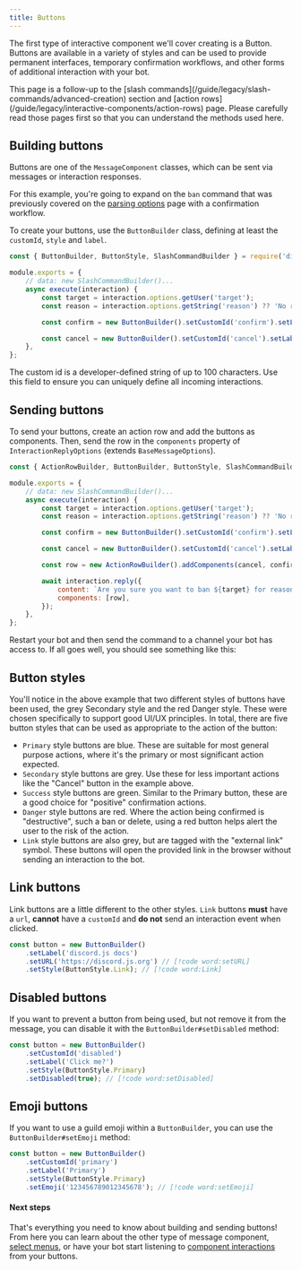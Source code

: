 ```yaml
---
title: Buttons
---
```


The first type of interactive component we'll cover creating is a Button. Buttons are available in a variety of styles and can be used to provide permanent interfaces, temporary confirmation workflows, and other forms of additional interaction with your bot.

<Callout>
	This page is a follow-up to the [slash commands](/guide/legacy/slash-commands/advanced-creation) section and [action
	rows](/guide/legacy/interactive-components/action-rows) page. Please carefully read those pages first so that you can
	understand the methods used here.
</Callout>

## Building buttons

Buttons are one of the `MessageComponent` classes, which can be sent via messages or interaction responses.

For this example, you're going to expand on the `ban` command that was previously covered on the [parsing options](/guide/legacy/slash-commands/parsing-options) page with a confirmation workflow.

To create your buttons, use the `ButtonBuilder` class, defining at least the `customId`, `style` and `label`.

```js
const { ButtonBuilder, ButtonStyle, SlashCommandBuilder } = require('discord.js');

module.exports = {
	// data: new SlashCommandBuilder()...
	async execute(interaction) {
		const target = interaction.options.getUser('target');
		const reason = interaction.options.getString('reason') ?? 'No reason provided';

		const confirm = new ButtonBuilder().setCustomId('confirm').setLabel('Confirm Ban').setStyle(ButtonStyle.Danger);

		const cancel = new ButtonBuilder().setCustomId('cancel').setLabel('Cancel').setStyle(ButtonStyle.Secondary);
	},
};
```

<Callout>
	The custom id is a developer-defined string of up to 100 characters. Use this field to ensure you can uniquely define
	all incoming interactions.
</Callout>

## Sending buttons

To send your buttons, create an action row and add the buttons as components. Then, send the row in the `components` property of `InteractionReplyOptions` (extends `BaseMessageOptions`).

```js
const { ActionRowBuilder, ButtonBuilder, ButtonStyle, SlashCommandBuilder } = require('discord.js');

module.exports = {
	// data: new SlashCommandBuilder()...
	async execute(interaction) {
		const target = interaction.options.getUser('target');
		const reason = interaction.options.getString('reason') ?? 'No reason provided';

		const confirm = new ButtonBuilder().setCustomId('confirm').setLabel('Confirm Ban').setStyle(ButtonStyle.Danger);

		const cancel = new ButtonBuilder().setCustomId('cancel').setLabel('Cancel').setStyle(ButtonStyle.Secondary);

		const row = new ActionRowBuilder().addComponents(cancel, confirm);

		await interaction.reply({
			content: `Are you sure you want to ban ${target} for reason: ${reason}?`,
			components: [row],
		});
	},
};
```

Restart your bot and then send the command to a channel your bot has access to. If all goes well, you should see something like this:

## Button styles

You'll notice in the above example that two different styles of buttons have been used, the grey Secondary style and the red Danger style. These were chosen specifically to support good UI/UX principles. In total, there are five button styles that can be used as appropriate to the action of the button:

- `Primary` style buttons are blue. These are suitable for most general purpose actions, where it's the primary or most significant action expected.
- `Secondary` style buttons are grey. Use these for less important actions like the "Cancel" button in the example above.
- `Success` style buttons are green. Similar to the Primary button, these are a good choice for "positive" confirmation actions.
- `Danger` style buttons are red. Where the action being confirmed is "destructive", such a ban or delete, using a red button helps alert the user to the risk of the action.
- `Link` style buttons are also grey, but are tagged with the "external link" symbol. These buttons will open the provided link in the browser without sending an interaction to the bot.

## Link buttons

Link buttons are a little different to the other styles. `Link` buttons **must** have a `url`, **cannot** have a `customId` and **do not** send an interaction event when clicked.

```js {3}
const button = new ButtonBuilder()
	.setLabel('discord.js docs')
	.setURL('https://discord.js.org') // [!code word:setURL]
	.setStyle(ButtonStyle.Link); // [!code word:Link]
```

## Disabled buttons

If you want to prevent a button from being used, but not remove it from the message, you can disable it with the `ButtonBuilder#setDisabled` method:

```js
const button = new ButtonBuilder()
	.setCustomId('disabled')
	.setLabel('Click me?')
	.setStyle(ButtonStyle.Primary)
	.setDisabled(true); // [!code word:setDisabled]
```

## Emoji buttons

If you want to use a guild emoji within a `ButtonBuilder`, you can use the `ButtonBuilder#setEmoji` method:

```js {5}
const button = new ButtonBuilder()
	.setCustomId('primary')
	.setLabel('Primary')
	.setStyle(ButtonStyle.Primary)
	.setEmoji('123456789012345678'); // [!code word:setEmoji]
```

#### Next steps

That's everything you need to know about building and sending buttons! From here you can learn about the other type of message component, [select menus](/guide/legacy/interactive-components/select-menus), or have your bot start listening to [component interactions](/guide/legacy/interactive-components/interactions) from your buttons.
